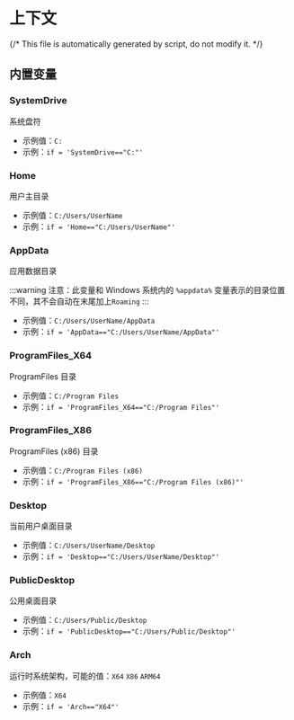 # 上下文

{/* This file is automatically generated by script, do not modify it. */}
  
## 内置变量

### SystemDrive
系统盘符 
* 示例值：`C:` 
* 示例：`if = 'SystemDrive=="C:"'`
### Home
用户主目录 
* 示例值：`C:/Users/UserName` 
* 示例：`if = 'Home=="C:/Users/UserName"'`
### AppData
应用数据目录

:::warning
注意：此变量和 Windows 系统内的 `%appdata%` 变量表示的目录位置不同，其不会自动在末尾加上`Roaming`
::: 
* 示例值：`C:/Users/UserName/AppData` 
* 示例：`if = 'AppData=="C:/Users/UserName/AppData"'`
### ProgramFiles_X64
ProgramFiles 目录 
* 示例值：`C:/Program Files` 
* 示例：`if = 'ProgramFiles_X64=="C:/Program Files"'`
### ProgramFiles_X86
ProgramFiles (x86) 目录 
* 示例值：`C:/Program Files (x86)` 
* 示例：`if = 'ProgramFiles_X86=="C:/Program Files (x86)"'`
### Desktop
当前用户桌面目录 
* 示例值：`C:/Users/UserName/Desktop` 
* 示例：`if = 'Desktop=="C:/Users/UserName/Desktop"'`
### PublicDesktop
公用桌面目录 
* 示例值：`C:/Users/Public/Desktop` 
* 示例：`if = 'PublicDesktop=="C:/Users/Public/Desktop"'`
### Arch
运行时系统架构，可能的值：`X64` `X86` `ARM64` 
* 示例值：`X64` 
* 示例：`if = 'Arch=="X64"'`